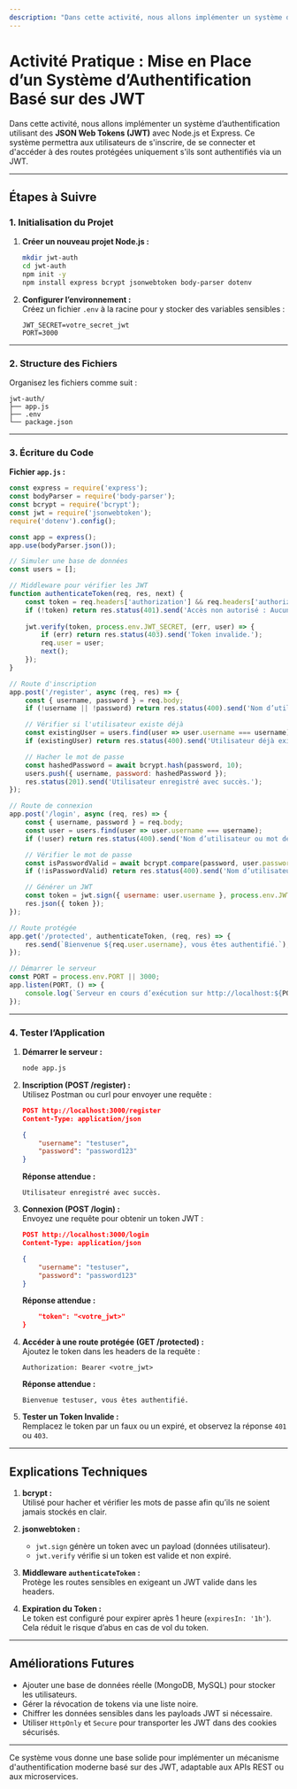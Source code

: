 ```yaml
---
description: "Dans cette activité, nous allons implémenter un système d’authentification utilisant des JSON Web Tokens (JWT) avec Node.js et Express. Ce système permettra aux utilisateurs de s'inscrire, de se connecter et d'accéder à des routes protégées uniquement s'ils sont authentifiés via un JWT."
---
```

# **Activité Pratique : Mise en Place d’un Système d’Authentification Basé sur des JWT**

Dans cette activité, nous allons implémenter un système d’authentification utilisant des **JSON Web Tokens (JWT)** avec Node.js et Express. Ce système permettra aux utilisateurs de s'inscrire, de se connecter et d'accéder à des routes protégées uniquement s'ils sont authentifiés via un JWT.

---

## **Étapes à Suivre**

### **1. Initialisation du Projet**

1. **Créer un nouveau projet Node.js :**  
   ```bash copy
   mkdir jwt-auth
   cd jwt-auth
   npm init -y
   npm install express bcrypt jsonwebtoken body-parser dotenv
   ```

2. **Configurer l’environnement :**  
   Créez un fichier `.env` à la racine pour y stocker des variables sensibles :  
   ```plaintext copy
   JWT_SECRET=votre_secret_jwt
   PORT=3000
   ```

---

### **2. Structure des Fichiers**

Organisez les fichiers comme suit :  
```
jwt-auth/
├── app.js
├── .env
└── package.json
```

---

### **3. Écriture du Code**

**Fichier `app.js` :**
```javascript copy
const express = require('express');
const bodyParser = require('body-parser');
const bcrypt = require('bcrypt');
const jwt = require('jsonwebtoken');
require('dotenv').config();

const app = express();
app.use(bodyParser.json());

// Simuler une base de données
const users = [];

// Middleware pour vérifier les JWT
function authenticateToken(req, res, next) {
    const token = req.headers['authorization'] && req.headers['authorization'].split(' ')[1];
    if (!token) return res.status(401).send('Accès non autorisé : Aucun token fourni.');
    
    jwt.verify(token, process.env.JWT_SECRET, (err, user) => {
        if (err) return res.status(403).send('Token invalide.');
        req.user = user;
        next();
    });
}

// Route d'inscription
app.post('/register', async (req, res) => {
    const { username, password } = req.body;
    if (!username || !password) return res.status(400).send('Nom d’utilisateur et mot de passe requis.');

    // Vérifier si l'utilisateur existe déjà
    const existingUser = users.find(user => user.username === username);
    if (existingUser) return res.status(400).send('Utilisateur déjà existant.');

    // Hacher le mot de passe
    const hashedPassword = await bcrypt.hash(password, 10);
    users.push({ username, password: hashedPassword });
    res.status(201).send('Utilisateur enregistré avec succès.');
});

// Route de connexion
app.post('/login', async (req, res) => {
    const { username, password } = req.body;
    const user = users.find(user => user.username === username);
    if (!user) return res.status(400).send('Nom d’utilisateur ou mot de passe incorrect.');

    // Vérifier le mot de passe
    const isPasswordValid = await bcrypt.compare(password, user.password);
    if (!isPasswordValid) return res.status(400).send('Nom d’utilisateur ou mot de passe incorrect.');

    // Générer un JWT
    const token = jwt.sign({ username: user.username }, process.env.JWT_SECRET, { expiresIn: '1h' });
    res.json({ token });
});

// Route protégée
app.get('/protected', authenticateToken, (req, res) => {
    res.send(`Bienvenue ${req.user.username}, vous êtes authentifié.`);
});

// Démarrer le serveur
const PORT = process.env.PORT || 3000;
app.listen(PORT, () => {
    console.log(`Serveur en cours d’exécution sur http://localhost:${PORT}`);
});
```

---

### **4. Tester l’Application**

1. **Démarrer le serveur :**  
   ```bash copy
   node app.js
   ```

2. **Inscription (POST /register) :**  
   Utilisez Postman ou curl pour envoyer une requête :  
   ```json copy
   POST http://localhost:3000/register
   Content-Type: application/json

   {
       "username": "testuser",
       "password": "password123"
   }
   ```

   **Réponse attendue :**  
   ```
   Utilisateur enregistré avec succès.
   ```

3. **Connexion (POST /login) :**  
   Envoyez une requête pour obtenir un token JWT :  
   ```json copy
   POST http://localhost:3000/login
   Content-Type: application/json

   {
       "username": "testuser",
       "password": "password123"
   }
   ```

   **Réponse attendue :**  
   ```json copy
       "token": "<votre_jwt>"
   }
   ```

4. **Accéder à une route protégée (GET /protected) :**  
   Ajoutez le token dans les headers de la requête :  
   ```
   Authorization: Bearer <votre_jwt>
   ```
   **Réponse attendue :**  
   ```
   Bienvenue testuser, vous êtes authentifié.
   ```

5. **Tester un Token Invalide :**  
   Remplacez le token par un faux ou un expiré, et observez la réponse `401` ou `403`.

---

## **Explications Techniques**

1. **bcrypt :**  
   Utilisé pour hacher et vérifier les mots de passe afin qu’ils ne soient jamais stockés en clair.  

2. **jsonwebtoken :**  
   - `jwt.sign` génère un token avec un payload (données utilisateur).  
   - `jwt.verify` vérifie si un token est valide et non expiré.

3. **Middleware `authenticateToken` :**  
   Protège les routes sensibles en exigeant un JWT valide dans les headers.

4. **Expiration du Token :**  
   Le token est configuré pour expirer après 1 heure (`expiresIn: '1h'`). Cela réduit le risque d’abus en cas de vol du token.

---

## **Améliorations Futures**
- Ajouter une base de données réelle (MongoDB, MySQL) pour stocker les utilisateurs.  
- Gérer la révocation de tokens via une liste noire.  
- Chiffrer les données sensibles dans les payloads JWT si nécessaire.  
- Utiliser `HttpOnly` et `Secure` pour transporter les JWT dans des cookies sécurisés.

---

Ce système vous donne une base solide pour implémenter un mécanisme d'authentification moderne basé sur des JWT, adaptable aux APIs REST ou aux microservices.
